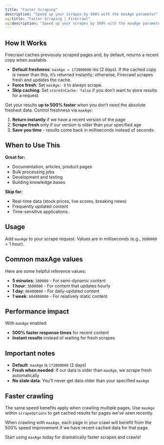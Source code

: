 ```yaml
---
title: "Faster Scraping"
description: "Speed up your scrapes by 500% with the maxAge parameter"
og:title: "Faster Scraping | Firecrawl"
og:description: "Speed up your scrapes by 500% with the maxAge parameter"
---
```



## How It Works

Firecrawl caches previously scraped pages and, by default, returns a recent copy when available.

- **Default freshness**: `maxAge = 172800000` ms (2 days). If the cached copy is newer than this, it’s returned instantly; otherwise, Firecrawl scrapes fresh and updates the cache.
- **Force fresh**: Set `maxAge: 0` to always scrape.
- **Skip caching**: Set `storeInCache: false` if you don’t want to store results for a request.

Get your results **up to 500% faster** when you don’t need the absolute freshest data. Control freshness via `maxAge`:

1. **Return instantly** if we have a recent version of the page
2. **Scrape fresh** only if our version is older than your specified age
3. **Save you time** - results come back in milliseconds instead of seconds

## When to Use This

**Great for:**
- Documentation, articles, product pages
- Bulk processing jobs
- Development and testing
- Building knowledge bases

**Skip for:**
- Real-time data (stock prices, live scores, breaking news)
- Frequently updated content
- Time-sensitive applications

## Usage

Add `maxAge` to your scrape request. Values are in milliseconds (e.g., `3600000` = 1 hour).

<CodeGroup>

<FastScrapePython />

<FastScrapeNode />

</CodeGroup>

## Common maxAge values

Here are some helpful reference values:

- **5 minutes**: `300000` - For semi-dynamic content
- **1 hour**: `3600000` - For content that updates hourly
- **1 day**: `86400000` - For daily-updated content
- **1 week**: `604800000` - For relatively static content

## Performance impact

With `maxAge` enabled:

- **500% faster response times** for recent content
- **Instant results** instead of waiting for fresh scrapes

## Important notes

- **Default**: `maxAge` is `172800000` (2 days)
- **Fresh when needed**: If our data is older than `maxAge`, we scrape fresh automatically
- **No stale data**: You'll never get data older than your specified `maxAge`

## Faster crawling

The same speed benefits apply when crawling multiple pages. Use `maxAge` within `scrapeOptions` to get cached results for pages we’ve seen recently.

<CodeGroup>

<FastCrawlPython />
<FastCrawlNode />
<FastCrawlCURL />

</CodeGroup>

When crawling with `maxAge`, each page in your crawl will benefit from the 500% speed improvement if we have recent cached data for that page.

Start using `maxAge` today for dramatically faster scrapes and crawls!
